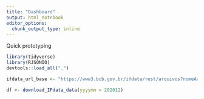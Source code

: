 ```yaml
---
title: "Dashboard"
output: html_notebook
editor_options: 
  chunk_output_type: inline
---
```


Quick prototyping

```r
library(tidyverse)
library(RJSONIO)
devtools::load_all(".")

ifdata_url_base <- "https://www3.bcb.gov.br/ifdata/rest/arquivos?nomeArquivo="
```

```r
df <- download_IFdata_data(yyyymm = 202012)
```
